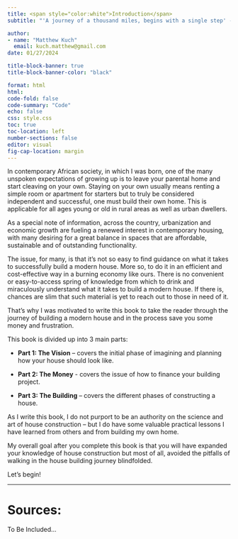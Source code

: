 ```yaml
---
title: <span style="color:white">Introduction</span>
subtitle: "'A journey of a thousand miles, begins with a single step' - Lao Tzu"

author: 
- name: "Matthew Kuch"
  email: kuch.matthew@gmail.com
date: 01/27/2024

title-block-banner: true
title-block-banner-color: "black"

format: html
html:
code-fold: false
code-summary: "Code"
echo: false
css: style.css
toc: true
toc-location: left
number-sections: false
editor: visual
fig-cap-location: margin
---
```


In contemporary African society, in which I was born, one of the many unspoken expectations of growing up is to leave your parental home and start cleaving on your own. Staying on your own usually means renting a simple room or apartment for starters but to truly be considered independent and successful, one must build their own home. This is applicable for all ages young or old in rural areas as well as urban dwellers.

As a special note of information, across the country, urbanization and economic growth are fueling a renewed interest in contemporary housing, with many desiring for a great balance in spaces that are affordable, sustainable and of outstanding functionality.

The issue, for many, is that it’s not so easy to find guidance on what it takes to successfully build a modern house. More so, to do it in an efficient and cost-effective way in a burning economy like ours. There is no convenient or easy-to-access spring of knowledge from which to drink and miraculously understand what it takes to build a modern house. If there is, chances are slim that such material is yet to reach out to those in need of it.

That’s why I was motivated to write this book to take the reader through the journey of building a modern house and in the process save you some money and frustration.

This book is divided up into 3 main parts:

-   **Part 1: The Vision** – covers the initial phase of imagining and planning how your house should look like.

-   **Part 2: The Money** - covers the issue of how to finance your building project.

-   **Part 3: The Building** – covers the different phases of constructing a house.

As I write this book, I do not purport to be an authority on the science and art of house construction – but I do have some valuable practical lessons I have learned from others and from building my own home.

My overall goal after you complete this book is that you will have expanded your knowledge of house construction but most of all, avoided the pitfalls of walking in the house building journey blindfolded.

Let’s begin!

------------------------------------------------------------------------

# Sources:

To Be Included...
